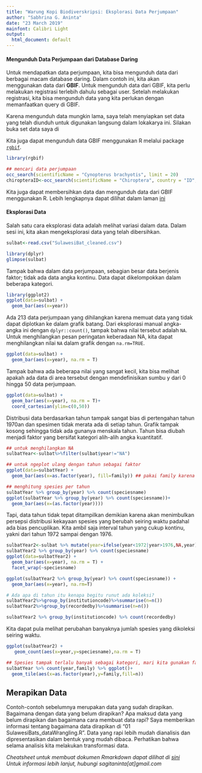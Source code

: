 ```yaml
---
title: "Warung Kopi Biodiverskripsi: Eksplorasi Data Perjumpaan"
author: "Sabhrina G. Aninta"
date: "23 March 2019"
mainfont: Calibri Light
output:
  html_document: default
---
```


#### Mengunduh Data Perjumpaan dari Database Daring 

Untuk mendapatkan data perjumpaan, kita bisa mengunduh data dari berbagai macam database daring. Dalam contoh ini, kita akan menggunakan data dari **GBIF**. Untuk mengunduh data dari GBIF, kita perlu melakukan registrasi terlebih dahulu sebagai user. Setelah melakukan registrasi, kita bisa mengunduh data yang kita perlukan dengan memanfaatkan query di GBIF.

Karena mengunduh data mungkin lama, saya telah menyiapkan set data yang telah diunduh untuk digunakan langsung dalam lokakarya ini. Silakan buka set data saya di 

Kita juga dapat mengunduh data GBIF menggunakan R melalui package [`rgbif`](https://www.gbif.org/tool/81747/rgbif).

```r
library(rgbif)

## mencari data perjumpaan
occ_search(scientificName = "Cynopterus brachyotis", limit = 20)
chiropteraID<-occ_search(scientificName = "Chiroptera", country = "ID", limit=20)
```

Kita juga dapat membersihkan data dan mengunduh data dari GBIF menggunakan R. Lebih lengkapnya dapat dilihat dalam laman [ini](https://ropensci.github.io/rgbif/articles/index.html)

#### Eksplorasi Data

Salah satu cara eksplorasi data adalah melihat variasi dalam data. Dalam sesi ini, kita akan mengeksplorasi data yang telah dibersihkan.

```r
sulbat<-read.csv("SulawesiBat_cleaned.csv")

library(dplyr)
glimpse(sulbat)

```

Tampak bahwa dalam data perjumpaan, sebagian besar data berjenis faktor; tidak ada data angka kontinu. Data dapat dikelompokkan dalam beberapa kategori.

```r
library(ggplot2)
ggplot(data=sulbat) +
  geom_bar(aes(x=year))
```

Ada 213 data perjumpaan yang dihilangkan karena memuat data yang tidak dapat diplotkan ke dalam grafik batang. Dari eksplorasi manual angka-angka ini dengan `dplyr::count()`, tampak bahwa nilai tersebut adalah `NA`. Untuk menghilangkan pesan peringatan keberadaan NA, kita dapat menghilangkan nilai `NA` dalam grafik dengan `na.rm=TRUE`.

```r
ggplot(data=sulbat) +
  geom_bar(aes(x=year), na.rm = T)
```

Tampak bahwa ada beberapa nilai yang sangat kecil, kita bisa melihat apakah ada data di area tersebut dengan mendefinisikan sumbu y dari 0 hingga 50 data perjumpaan.

```r
ggplot(data=sulbat) +
  geom_bar(aes(x=year), na.rm = T)+
  coord_cartesian(ylim=c(0,50))
```

Distribusi data berdasarkan tahun tampak sangat bias di pertengahan tahun 1970an dan spesimen tidak merata ada di setiap tahun. Grafik tampak kosong sehingga tidak ada gunanya menskala tahun. Tahun bisa diubah menjadi faktor yang bersifat kategori alih-alih angka kuantitatif.

```r
## untuk menghilangkan NA
sulbatYear<-sulbat%>%filter(sulbat$year!="NA")

## untuk ngeplot ulang dengan tahun sebagai faktor
ggplot(data=sulbatYear) +
  geom_bar(aes(x=as.factor(year), fill=family)) ## pakai family karena spesies terlalu banyak

## menghitung spesies per tahun
sulbatYear %>% group_by(year) %>% count(speciesname)
ggplot(sulbatYear %>% group_by(year) %>% count(speciesname))+
  geom_bar(aes(x=(as.factor(year))))

```

Tapi, data tahun tidak tepat ditampilkan demikian karena akan menimbulkan persepsi distribusi kekayaan spesies yang berubah seiring waktu padahal ada bias pencuplikan. Kita ambil saja interval tahun yang cukup kontinu, yakni dari tahun 1972 sampai dengan 1976.

```r
sulbatYear2<-sulbat %>% mutate(year=ifelse(year<1972|year>1976,NA,year))
sulbatYear2 %>% group_by(year) %>% count(speciesname)
ggplot(data=sulbatYear2) +
  geom_bar(aes(x=year), na.rm = T) +
  facet_wrap(~speciesname)

ggplot(sulbatYear2 %>% group_by(year) %>% count(speciesname)) +
  geom_bar(aes(x=year), na.rm=T)

# Ada apa di tahun itu kenapa begitu runut ada koleksi?
sulbatYear2%>%group_by(institutioncode)%>%summarise(n=n())
sulbatYear2%>%group_by(recordedby)%>%summarise(n=n())

sulbatYear2 %>% group_by(institutioncode) %>% count(recordedby)

```

Kita dapat pula melihat perubahan banyaknya jumlah spesies yang dikoleksi seiring waktu.

```r
ggplot(sulbatYear2) +
   geom_count(aes(x=year,y=speciesname),na.rm = T)

## Spesies tampak terlalu banyak sebagai kategori, mari kita gunakan family
sulbatYear %>% count(year,family) %>% ggplot()+
  geom_tile(aes(x=as.factor(year),y=family,fill=n))

```

## Merapikan Data

Contoh-contoh sebelumnya merupakan data yang sudah dirapikan. Bagaimana dengan data yang belum dirapikan? Apa maksud data yang belum dirapikan dan bagaimana cara membuat data rapi? Saya memberikan informasi tentang bagaimana data dirapikan di "01 SulawesiBats_dataWrangling.R". Data yang rapi lebih mudah dianalisis dan dipresentasikan dalam bentuk yang mudah dibaca. Perhatikan bahwa selama analisis kita melakukan transformasi data.


*Cheatsheet untuk membuat dokumen Rmarkdown dapat dilihat di [sini](https://www.rstudio.com/wp-content/uploads/2015/02/rmarkdown-cheatsheet.pdf)*
*Untuk informasi lebih lanjut, hubungi sagitaninta[at]gmail.com*